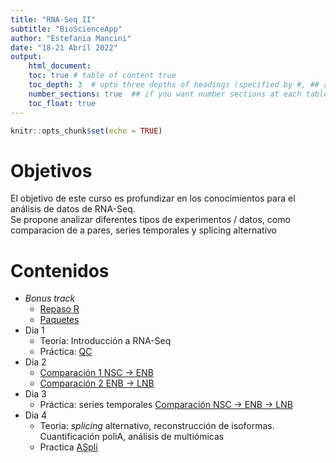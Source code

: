 ```yaml
---
title: "RNA-Seq II"
subtitle: "BioScienceApp"
author: "Estefania Mancini"
date: "18-21 Abril 2022"
output:
    html_document:
    toc: true # table of content true
    toc_depth: 3  # upto three depths of headings (specified by #, ## and ###)
    number_sections: true  ## if you want number sections at each table header
    toc_float: true
---
```


```r
knitr::opts_chunk$set(echo = TRUE)
```

# Objetivos
El objetivo de este curso es profundizar en  los conocimientos  para el análisis de datos de RNA-Seq.  
Se propone analizar diferentes tipos de experimentos / datos, como comparacion de a pares, series temporales y splicing alternativo 

# Contenidos

* _Bonus track_
    *  [Repaso R](R.html)
    *  [Paquetes](bioc.html)

* Dia 1 
    * Teoría: Introducción a RNA-Seq
    * Práctica: [QC](pca1.html)

* Dia 2 
    * [Comparación 1 NSC -> ENB](pca2a.html) 
    * [Comparación 2 ENB -> LNB](pca2b.html) 

* Dia 3
    * Práctica: series temporales [Comparación NSC -> ENB -> LNB  ](pca3.html)

* Dia 4 
    * Teoria: _splicing_ alternativo, reconstrucción de isoformas. Cuantificación poliA, análisis de multiómicas 
    * Practica [ASpli](ASpli.html)
    
    
    
